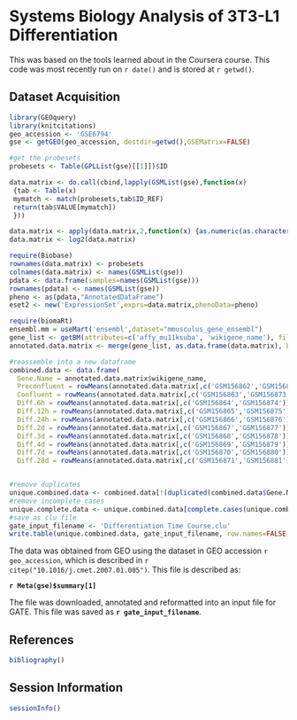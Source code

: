 Systems Biology Analysis of 3T3-L1 Differentiation
========================================================

This was based on the tools learned about in the Coursera course.  This code was most recently run on `r date()` and is stored at `r getwd()`.

Dataset Acquisition
--------------------

```r
library(GEOquery)
library(knitcitations)
geo_accession <- 'GSE6794'
gse <- getGEO(geo_accession, destdir=getwd(),GSEMatrix=FALSE)

#get the probesets
probesets <- Table(GPLList(gse)[[1]])$ID

data.matrix <- do.call(cbind,lapply(GSMList(gse),function(x)
 {tab <- Table(x)
 mymatch <- match(probesets,tab$ID_REF)
 return(tab$VALUE[mymatch])
 }))

data.matrix <- apply(data.matrix,2,function(x) {as.numeric(as.character(x))})
data.matrix <- log2(data.matrix)

require(Biobase)
rownames(data.matrix) <- probesets
colnames(data.matrix) <- names(GSMList(gse))
pdata <- data.frame(samples=names(GSMList(gse)))
rownames(pdata) <- names(GSMList(gse))
pheno <- as(pdata,"AnnotatedDataFrame")
eset2 <- new('ExpressionSet',exprs=data.matrix,phenoData=pheno)

require(biomaRt)
ensembl.mm = useMart('ensembl',dataset="mmusculus_gene_ensembl")
gene_list <- getBM(attributes=c('affy_mu11ksuba', 'wikigene_name'), filters = 'affy_mu11ksuba', values = probesets, mart = ensembl.mm)
annotated.data.matrix <- merge(gene_list, as.data.frame(data.matrix), by.x='affy_mu11ksuba', by.y=0)

#reassemble into a new dataframe
combined.data <- data.frame(
  Gene.Name = annotated.data.matrix$wikigene_name,
  Preconfluent = rowMeans(annotated.data.matrix[,c('GSM156862','GSM156872')], na.rm=T),
  Confluent = rowMeans(annotated.data.matrix[,c('GSM156863','GSM156873')], na.rm=T),
  Diff.6h = rowMeans(annotated.data.matrix[,c('GSM156864','GSM156874')], na.rm=T),
  Diff.12h = rowMeans(annotated.data.matrix[,c('GSM156865','GSM156875')], na.rm=T),
  Diff.24h = rowMeans(annotated.data.matrix[,c('GSM156866','GSM156876')], na.rm=T),
  Diff.2d = rowMeans(annotated.data.matrix[,c('GSM156867','GSM156877')], na.rm=T), 
  Diff.3d = rowMeans(annotated.data.matrix[,c('GSM156868','GSM156878')], na.rm=T),
  Diff.4d = rowMeans(annotated.data.matrix[,c('GSM156869','GSM156879')], na.rm=T),
  Diff.7d = rowMeans(annotated.data.matrix[,c('GSM156870','GSM156880')], na.rm=T),
  Diff.28d = rowMeans(annotated.data.matrix[,c('GSM156871','GSM156881')], na.rm=T)   )


#remove duplicates
unique.combined.data <- combined.data[!(duplicated(combined.data$Gene.Name)),]
#remove incomplete cases
unique.complete.data <- unique.combined.data[complete.cases(unique.combined.data),]
#save as clu file
gate_input_filename <- 'Differentiation Time Course.clu'
write.table(unique.combined.data, gate_input_filename, row.names=FALSE,col.names=FALSE, sep=",", quote=F)
```

The data was obtained from GEO using the dataset in GEO accession `r geo_accession`, which is described in `r citep("10.1016/j.cmet.2007.01.005")`.  This file is described as:

**`r Meta(gse)$summary[1]`**

The file was downloaded, annotated and reformatted into an input file for GATE.  This file was saved as **`r gate_input_filename`**.

References
-----------

```r
bibliography()
```

Session Information
---------------------


```r
sessionInfo()
```
